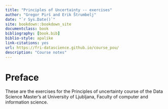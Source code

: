```yaml
--- 
title: "Principles of Uncertainty -- exercises"
author: "Gregor Pirš and Erik Štrumbelj"
date: "`r Sys.Date()`"
site: bookdown::bookdown_site
documentclass: book
bibliography: [book.bib]
biblio-style: apalike
link-citations: yes
url: https://fri-datascience.github.io/course_pou/
description: "Course notes"
---
```


# Preface {-}

These are the exercises for the Principles of uncertainty course of the Data Science Master's at University of Ljubljana, Faculty of computer and information science.
